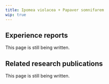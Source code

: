 ---
title: Ipomea violacea + Papaver somnifarem
wip: true
---

## Experience reports

This page is still being written.

## Related research publications

This page is still being written.

